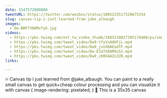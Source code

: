 ```yaml
---
date: 1547572900000
tweetURL: https://twitter.com/wesbos/status/1085225517320675334
slug: canvas-tip-i-just-learned-from-jake_albaugh
images:
  - Dw-BWFfX0AMvfyb.jpg
videos:
  - https://pbs.twimg.com/ext_tw_video_thumb/1085210027395174400/pu/img/Z9nup1D51RxL1ziP.mp4
  - https://pbs.twimg.com/tweet_video/Dw9-tfyVsAAOFjL.mp4
  - https://pbs.twimg.com/tweet_video/Dw9_jvnXQAEadTF.mp4
  - https://pbs.twimg.com/tweet_video/Dw-EIaTX0AM9z52.mp4
  - https://pbs.twimg.com/tweet_video/Dw9_z00X4AIn2ZR.mp4
links:

---
```

🔥 Canvas tip I just learned from @jake_albaugh. You can paint to a really small canvas to get quick+cheap colour processing and you can visualize it with canvas { image-rendering: pixelated; } 🤯 This is a 35x35 canvas
